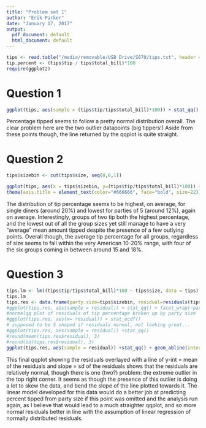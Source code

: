 ```yaml
---
title: "Problem set 1"
author: "Erik Parker"
date: "January 17, 2017"
output:
  pdf_document: default
  html_document: default
---
```


```r
tips <- read.table("/media/removable/USB Drive/S670/tips.txt", header = TRUE)
tip.percent <- (tips$tip / tips$total_bill)*100
require(ggplot2)
```

# Question 1

```r
ggplot(tips, aes(sample = (tips$tip/tips$total_bill)*100)) + stat_qq()
```

Percentage tipped seems to follow a pretty normal distribution overall. The clear problem here are the two outlier datapoints (big tippers!) Aside from these points though, the line returned by the qqplot is quite straight.


# Question 2

```r
tips$sizebin <- cut(tips$size, seq(0,6,1))

ggplot(tips, aes(x = tips$sizebin, y=(tips$tip/tips$total_bill)*100)) + geom_boxplot() + labs(x="Party size (Range of 1 to 6)", y="Tip percentage") + ggtitle("Tip percentage by party size") + theme(plot.title = element_text(color="#666666", face="bold", size=28, hjust=0)) +
theme(axis.title = element_text(color="#666666", face="bold", size=22)) 
```

The distribution of tip percentage seems to be highest, on average, for single diners (around 20%) and lowest for parties of 5 (around 12%), again on average.  Interestingly, groups of two tip both the highest percentage, and the lowest out of all the group sizes yet still manage to have a very "average" mean amount tipped despite the presence of a few outlying points.  Overall though, the average tip percentage for all groups, regardless of size seems to fall within the very American 10-20% range, with four of the six groups coming in between around 15 and 18%.


# Question 3

```r
tips.lm <- lm((tips$tip/tips$total_bill)*100 ~ tips$size, data = tips)
tips.lm
tips.res <- data.frame(party.size=tips$sizebin, residual=residuals(tips.lm))
#ggplot(tips.res, aes(sample = residual)) + stat_qq() + facet_wrap(~party.size, ncol = 2)
#normalqq plot of residuals of tip percentage broken up by party size
#ggplot(tips.res, aes(x= residual)) + stat_ecdf()
# supposed to be S shaped if residuals normal, not looking great...
#ggplot(tips.res, aes(sample = residual)) +stat_qq()
#round(mean(tips.res$residual), 3)
#round(sd(tips.res$residual), 3)
ggplot(tips.res, aes(sample = residual)) +stat_qq() + geom_abline(intercept = 0, slope = summary(tips.lm)$sigma)
```

This final qqplot showing the residuals overlayed with a line of y-int = mean of the residuals and slope = sd of the residuals shows that the residuals are relatively normal, though there is one (two?) problem: the extreme outlier in the top right corner. It seems as though the presence of this outlier is doing a lot to skew the data, and bend the slope of the line plotted towards it. The linear model developed for this data would do a better job at predicting percent tipped from party size if this point was omitted and the analysis run again, as I believe that would lead to a much straighter qqplot, and so more normal residuals better in line with the assumption of linear regression of normally distributed residuals.

